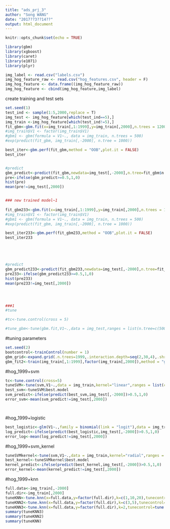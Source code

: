 ```yaml
---
title: "ads_prj_3"
author: "Song WANG"
date: "2017??3??14??"
output: html_document
---
```


```r
knitr::opts_chunk$set(echo = TRUE)
```

```r
library(gbm)
library(xgboost)
library(caret)
library(e1071)
library(plyr)
```



```r
img_label <- read.csv("labels.csv")
img_hog_feature_raw <- read.csv("hog_features.csv", header = F)
img_hog_feature <- data.frame((img_hog_feature_raw))
img_hog_feature <- cbind(img_hog_feature,img_label)

```
create training and test sets
```r
set.seed(1)
test_ind <- sample(1:5,2000,replace = T)
img_test <- img_hog_feature[which(test_ind==5),]
img_train <-img_hog_feature[which(test_ind!=5),]
fit_gbm<-gbm.fit(x=img_train[,1:1999],y=img_train[,2000],n.trees = 1200,distribution = "bernoulli",interaction.depth = 3,bag.fraction = 0.5,verbose = FALSE)
#img_train$V1 <- factor(img_train$V1)
#gbm1 <- gbm(formula = V1~., data = img_train, n.trees = 500)
#exp(predict(fit_gbm, img_train[,-2000], n.tree = 1000))

best_iter<-gbm.perf(fit_gbm,method = "OOB",plot.it = FALSE)
best_iter


#predict
gbm_predict<-predict(fit_gbm,newdata=img_test[,-2000],n.tree=fit_gbm$n.tree,type="response")
pre<-ifelse(gbm_predict>=0.5,1,0)
hist(pre)
mean(pre!=img_test[,2000])


### new trained model~1
      
fit_gbm233<-gbm.fit(x=img_train[,1:1999],y=img_train[,2000],n.trees = 1999,distribution = "bernoulli",interaction.depth = 10,bag.fraction = 0.5,verbose = FALSE)
#img_train$V1 <- factor(img_train$V1)
#gbm1 <- gbm(formula = V1~., data = img_train, n.trees = 500)
#exp(predict(fit_gbm, img_train[,-2000], n.tree = 1000))

best_iter233<-gbm.perf(fit_gbm233,method = "OOB",plot.it = FALSE)
best_iter233





#predict
gbm_predict233<-predict(fit_gbm233,newdata=img_test[,-2000],n.tree=fit_gbm233$n.tree,type="response")
pre233<-ifelse(gbm_predict233>=0.5,1,0)
hist(pre233)
mean(pre233!=img_test[,2000])




###1
#tune 

#tc<-tune.control(cross = 5)

#tune_gbm<-tune(gbm.fit,V1~.,data = img_test,ranges = list(n.tree=c(500,100,1500),interaction.depth = c(2,3,4)),tunecontrol = tc, scale=FALSE)
```

#tuning parameters
```r
set.seed(2)
bootcontrol<-trainControl(number = 1)
gbm_grid<-expand.grid(.n.trees=1999,.interaction.depth=seq(2,30,4),.shrinkage=.1,.n.minobsinnode=10)
gbm_fit2<-train(img_train[,1:1999],factor(img_train[,2000]),method = "gbm",trControl = bootcontrol,verbose=FALSE,bag.fraction=0.5,tuneGrid = gbm_grid)
```

#hog_1999+svm
```r

tc<-tune.control(cross=5)
tuneSVM<-tune(svm,V1~.,data = img_train,kernel="linear",ranges = list(cost=c(5,10)),tunecontrol = tc,scale=FALSE)
best_svm<-tuneSVM$best.model
svm_predict<-ifelse(predict(best_svm,img_test[,-2000])>0.5,1,0)
error_svm<-mean(svm_predict!=img_test[,2000])




```

#hog_1999+logistic
```r
best_logistic<-glm(V1~.,family = binomial(link = "logit"),data = img_train)
log_predict<-ifelse(predict(best_logistic,img_test[,-2000])>0.5,1,0)
error_log<-mean(log_predict!=img_test[,2000])
```

#hog_1999+svm_kernel
```r
tuneSVMkernel<-tune(svm,V1~.,data = img_train,kernel="radial",ranges = list(cost=c(0.5,1,2,5,10,20),gamma=c(1,5,10,20),tunecontrol = tc,scale=FALSE))
best_kernel<-tuneSVMkernel$best.model
kernel_predict<-ifelse(predict(best_kernel,img_test[,-2000])>0.5,1,0)
error_kernel<-mean(kernel_predict!=img_test[,2000])
```

#hog_1999+knn
```r
full.data<-img_train[,-2000]
full.dir<-img_train[,2000]
tuneKNN<-tune.knn(x=full.data,y=factor(full.dir),k=c(1,10,20),tunecontrol=tune.control(sampling = "cross"),cross=5)
tuneKNN2<-tune.knn(x=full.data,y=factor(full.dir),k=c(3,5),tunecontrol=tune.control(sampling = "cross"),cross=5)
tuneKNN3<-tune.knn(x=full.data,y=factor(full.dir),k=2,tunecontrol=tune.control(sampling = "cross"),cross=5)
summary(tuneKNN3)
summary(tuneKNN2)
summary(tuneKNN)
```


```r

```

